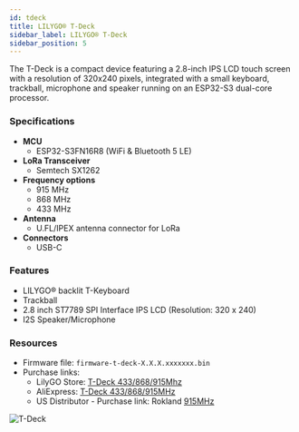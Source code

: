 ```yaml
---
id: tdeck
title: LILYGO® T-Deck
sidebar_label: LILYGO® T-Deck
sidebar_position: 5
---
```


The T-Deck is a compact device featuring a 2.8-inch IPS LCD touch screen with a resolution of 320x240 pixels, integrated with a small keyboard, trackball, microphone and speaker running on an ESP32-S3 dual-core processor.

### Specifications

- **MCU**
  - ESP32-S3FN16R8 (WiFi & Bluetooth 5 LE)
- **LoRa Transceiver**
  - Semtech SX1262
- **Frequency options**
  - 915 MHz
  - 868 MHz
  - 433 MHz
- **Antenna**
  - U.FL/IPEX antenna connector for LoRa
- **Connectors**
  - USB-C

### Features

- LILYGO® backlit T-Keyboard
- Trackball
- 2.8 inch ST7789 SPI Interface IPS LCD (Resolution: 320 x 240)
- I2S Speaker/Microphone

### Resources

- Firmware file: `firmware-t-deck-X.X.X.xxxxxxx.bin`
- Purchase links:
  - LilyGO Store: [T-Deck 433/868/915Mhz](https://www.lilygo.cc/products/t-deck)
  - AliExpress: [T-Deck 433/868/915MHz](https://www.aliexpress.us/item/3256805505920840.html)
  - US Distributor - Purchase link: Rokland [915MHz](https://store.rokland.com/products/lilygo-t-deck-portable-microcontroller-programmer-lora-915-mhz-h6425)

![T-Deck](/img/hardware/LILYGO-T-DECK.jpg)
